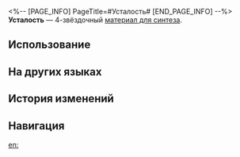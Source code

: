<%-- [PAGE_INFO]
PageTitle=#Усталость#
[END_PAGE_INFO] --%>
{{Предмет Инфобокс
|id          = 183005
|Изображение = Предмет Усталость.png
|Тип         = Материал для синтеза
|Инвентарь   = Другие материалы
|Редкость    = 4
|Эффект      = 
|Описание    = Материал для синтеза уровня 4
|Источник1   = [[Отель «Грёзы»: Мем зоны воспоминаний «Моё Сердце Разбито» и другие противники]]
}}
{{Описание|Я больше не могу писать. Хватит с меня.<br /><br />''«Это то, что называют "усталостью"».''}}
'''Усталость''' — 4-звёздочный [[Материалы для синтеза|материал для синтеза]].

==Использование==
{{Используется в создании}}

==На других языках==
{{На других языках
|en   = Weary
|zhs  = 厌倦
|zht  = 厭倦
|ja   = 嫌気
|ko   = 싫증
|es   = Agotamiento
|fr   = Lassitude
|ru   = Усталость
|th   = Weary
|vi   = Chán Ngán
|de   = Erschöpfung
|id   = Weary
|pt   = Cansado
}}

==История изменений==
{{История изменений|3.5}}

==Навигация==
{{Материалы синтеза Навбокс}}

[[en:]]